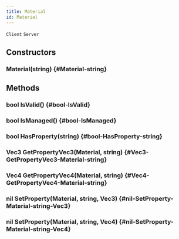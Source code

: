 ```yaml
---
title: Material
id: Material
---
```

`Client`
`Server`

## Constructors

### Material(string) {#Material-string}

## Methods

### bool IsValid() {#bool-IsValid}

### bool IsManaged() {#bool-IsManaged}

### bool HasProperty(string) {#bool-HasProperty-string}

### Vec3 GetPropertyVec3(Material, string) {#Vec3-GetPropertyVec3-Material-string}

### Vec4 GetPropertyVec4(Material, string) {#Vec4-GetPropertyVec4-Material-string}

### nil SetProperty(Material, string, Vec3) {#nil-SetProperty-Material-string-Vec3}

### nil SetProperty(Material, string, Vec4) {#nil-SetProperty-Material-string-Vec4}

